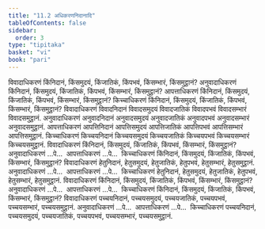 ```yaml
---
title: "11.2 अधिकरणनिदानादि"
tableOfContents: false
sidebar:
  order: 3
type: "tipitaka"
basket: "vi"
book: "pari"
---
```



<DynamicBreadcrumb />

<Division number="342" book="pari">

<Paragraph number="1709" book="pari">
विवादाधिकरणं किंनिदानं, किंसमुदयं, किंजातिकं, किंपभवं, किंसम्भारं, किंसमुट्ठानं? अनुवादाधिकरणं किंनिदानं, किंसमुदयं, किंजातिकं, किंपभवं, किंसम्भारं, किंसमुट्ठानं? आपत्ताधिकरणं किंनिदानं, किंसमुदयं, किंजातिकं, किंपभवं, किंसम्भारं, किंसमुट्ठानं? किच्चाधिकरणं किंनिदानं, किंसमुदयं, किंजातिकं, किंपभवं, किंसम्भारं, किंसमुट्ठानं?
</Paragraph>

<Paragraph number="1710" book="pari">
विवादाधिकरणं विवादनिदानं विवादसमुदयं विवादजातिकं विवादपभवं विवादसम्भारं विवादसमुट्ठानं. अनुवादाधिकरणं अनुवादनिदानं अनुवादसमुदयं अनुवादजातिकं अनुवादपभवं अनुवादसम्भारं अनुवादसमुट्ठानं. आपत्ताधिकरणं आपत्तिनिदानं आपत्तिसमुदयं आपत्तिजातिकं आपत्तिपभवं आपत्तिसम्भारं आपत्तिसमुट्ठानं. किच्चाधिकरणं किच्चयनिदानं किच्चयसमुदयं किच्चयजातिकं किच्चयपभवं किच्चयसम्भारं किच्चयसमुट्ठानं.
</Paragraph>

<Paragraph number="1711" book="pari">
विवादाधिकरणं किंनिदानं, किंसमुदयं, किंजातिकं, किंपभवं, किंसम्भारं, किंसमुट्ठानं? अनुवादाधिकरणं …पे…  आपत्ताधिकरणं …पे…  किच्चाधिकरणं किंनिदानं, किंसमुदयं, किंजातिकं, किंपभवं, किंसम्भारं, किंसमुट्ठानं?
</Paragraph>

<Paragraph number="1712" book="pari">
विवादाधिकरणं हेतुनिदानं, हेतुसमुदयं, हेतुजातिकं, हेतुपभवं, हेतुसम्भारं, हेतुसमुट्ठानं. अनुवादाधिकरणं …पे…  आपत्ताधिकरणं …पे…  किच्चाधिकरणं हेतुनिदानं, हेतुसमुदयं, हेतुजातिकं, हेतुपभवं, हेतुसम्भारं, हेतुसमुट्ठानं.
</Paragraph>

<Paragraph number="1713" book="pari">
विवादाधिकरणं किंनिदानं, किंसमुदयं, किंजातिकं, किंपभवं, किंसम्भारं, किंसमुट्ठानं? अनुवादाधिकरणं …पे…  आपत्ताधिकरणं …पे…  किच्चाधिकरणं किंनिदानं, किंसमुदयं, किंजातिकं, किंपभवं, किंसम्भारं, किंसमुट्ठानं?
</Paragraph>

<Paragraph number="1714" book="pari">
विवादाधिकरणं पच्चयनिदानं, पच्चयसमुदयं, पच्चयजातिकं, पच्चयपभवं, पच्चयसम्भारं, पच्चयसमुट्ठानं. अनुवादाधिकरणं …पे…  आपत्ताधिकरणं …पे…  किच्चाधिकरणं पच्चयनिदानं, पच्चयसमुदयं, पच्चयजातिकं, पच्चयपभवं, पच्चयसम्भारं, पच्चयसमुट्ठानं.
</Paragraph>
</Division>